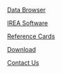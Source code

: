 [Data Browser](./?instructions#data-browser)

[IREA Software](./?instructions#irea-software)

[Reference Cards](./?instructions#reference-cards)

[Download](./?instructions#download)

[Contact Us](./?instructions#contact-us)
